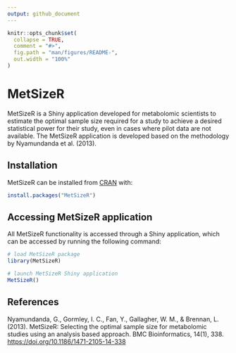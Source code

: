 ```yaml
---
output: github_document
---
```


<!-- README.md is generated from README.Rmd. Please edit that file -->

```r
knitr::opts_chunk$set(
  collapse = TRUE,
  comment = "#>",
  fig.path = "man/figures/README-",
  out.width = "100%"
)
```

# MetSizeR

MetSizeR is a Shiny application developed for metabolomic scientists to estimate the optimal sample size required for a study to achieve a desired statistical power for their study, even in cases where pilot data are not available. The MetSizeR application is developed based on the methodology by Nyamundanda et al. (2013).

## Installation

MetSizeR can be installed from [CRAN](https://CRAN.R-project.org) with:

``` r
install.packages("MetSizeR")
```

## Accessing MetSizeR application

All MetSizeR functionality is accessed through a Shiny application, which can be accessed by running the following command:

```r
# load MetSizeR package
library(MetSizeR)

# launch MetSizeR Shiny application
MetSizeR()
```


## References

Nyamundanda, G., Gormley, I. C., Fan, Y., Gallagher, W. M., & Brennan, L. (2013). MetSizeR: Selecting the optimal sample size for metabolomic studies using an analysis based approach. BMC Bioinformatics, 14(1), 338. [https://doi.org/10.1186/1471-2105-14-338](https://doi.org/10.1186/1471-2105-14-338)
